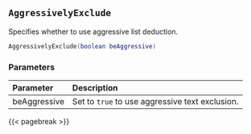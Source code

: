 ## `AggressivelyExclude` {#batch-aggressivelyexclude}

Specifies whether to use aggressive list deduction.

``` .lua
AggressivelyExclude(boolean beAggressive)
```

### Parameters {-}

**Parameter** | **Description**
| :-- | :-- |
beAggressive | Set to `true` to use aggressive text exclusion.

{{< pagebreak >}}